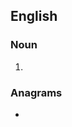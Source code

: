 {{also|Honers}}
==English==

===Noun===
{{head|en|noun form}}

# {{plural of|honer|lang=en}}

===Anagrams===
* {{anagrams|en|a=ehnors|herons|hornes|horsen|nosher|rhones|senhor}}